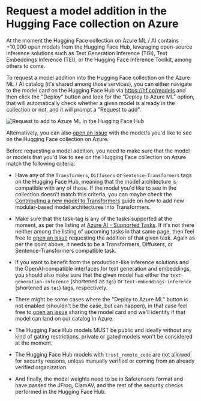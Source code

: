 # Request a model addition in the Hugging Face collection on Azure

At the moment the Hugging Face collection on Azure ML / AI contains +10,000 open models from the Hugging Face Hub, leveraging open-source inference solutions such as Text Generation Inference (TGI), Text Embeddings Inference (TEI), or the Hugging Face Inference Toolkit, among others to come.

To request a model addition into the Hugging Face collection on the Azure ML / AI catalog (it's shared among those services), you can either navigate to the model card on the Hugging Face Hub via https://hf.co/models and then click the "Deploy" button and look for the "Deploy to Azure ML" option, that will automatically check whether a given model is already in the collection or not, and it will prompt a "Request to add".

![Request to add to Azure ML in the Hugging Face Hub](https://huggingface.co/datasets/huggingface/documentation-images/resolve/main/microsoft-azure/request-to-add.png)

Alternatively, you can also [open an issue](https://github.com/huggingface/Microsoft-Azure/issues/new) with the model/s you'd like to see on the Hugging Face collection on Azure.

Before requesting a model addition, you need to make sure that the model or models that you'd like to see on the Hugging Face collection on Azure match the following criteria:

- Have any of the `Transformers`, `Diffusers` or `Sentence-Transformers` tags on the Hugging Face Hub, meaning that the model architecture is compatible with any of those. If the model you'd like to see in the collection doesn't match this criteria, you can maybe check the [Contributing a new model to Transformers](https://huggingface.co/docs/transformers/main/en/modular_transformers) guide on how to add new modular-based model architectures into Transformers.

- Make sure that the task-tag is any of the tasks supported at the moment, as per the listing at [Azure AI - Supported Tasks](../azure-ai/tasks.mdx). If it's not there neither among the listing of upcoming tasks in that same page, then feel free to [open an issue](https://github.com/huggingface/Microsoft-Azure/issues/new) requesting the addition of that given task. Again as per the point above, it needs to be a Transformers, Diffusers, or Sentence-Transformers compatible task.

- If you want to benefit from the production-like inference solutions and the OpenAI-compatible interfaces for text generation and embeddings, you should also make sure that the given model has either the `text-generation-inference` (shortened as `tgi`) or `text-embeddings-inference` (shortened as `tei`) tags, respectively.

- There might be some cases where the "Deploy to Azure ML" button is not enabled (shouldn't be the case, but can happen), in that case feel free to [open an issue](https://github.com/huggingface/Microsoft-Azure/issues/new) sharing the model card and we'll identify if that model can land on our catalog in Azure.

- The Hugging Face Hub models MUST be public and ideally without any kind of gating restrictions, private or gated models won't be considered at the moment.

- The Hugging Face Hub models with `trust_remote_code` are not allowed for security reasons, unless manually verified or coming from an already verified organization.

- And finally, the model weights need to be in Safetensors format and have passed the JFrog, ClamAV, and the rest of the security checks performed in the Hugging Face Hub.
